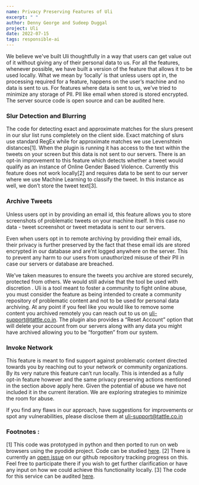 ```yaml
---
name: Privacy Preserving Features of Uli
excerpt: " "
author: Denny George and Sudeep Duggal
project: Uli
date: 2022-07-15
tags: responsible-ai
---
```


We believe we've built Uli thoughtfully in a way that users can get value out of it without giving any of their personal data to us. For all the features, whenever possible, we have built a version of the feature that allows it to be used locally. What we mean by ‘locally’ is that unless users opt in, the processing required for a feature, happens on the user’s machine and no data is sent to us. For features where data is sent to us, we’ve tried to minimize any storage of PII. PII like email when stored is stored encrypted. The server source code is open source and can be audited here.

### Slur Detection and Blurring

The code for detecting exact and approximate matches for the slurs present in our slur list runs completely on the client side. Exact matching of slurs use standard RegEx while for approximate matches we use Levenshtein distances[1]. When the plugin is running it has access to the text within the tweets on your screen but this data is not sent to our servers.
There is an opt-in improvement to this feature which detects whether a tweet would qualify as an instance of Online Gender Based Violence. Currently this feature does not work locally[2] and requires data to be sent to our server where we use Machine Learning to classify the tweet. In this instance as well, we don’t store the tweet text[3].

### Archive Tweets

Unless users opt in by providing an email id, this feature allows you to store screenshots of problematic tweets on your machine itself. In this case no data - tweet screenshot or tweet metadata is sent to our servers.

Even when users opt in to remote archiving by providing their email ids, their privacy is further preserved by the fact that these email ids are stored encrypted in our database and are’nt logged anywhere on the server. This to prevent any harm to our users from unauthorized misuse of their PII in case our servers or database are breached.

We’ve taken measures to ensure the tweets you archive are stored securely, protected from others. We would still advise that the tool be used with discretion . Uli is a tool meant to foster a community to fight online abuse, you must consider the feature as being intended to create a community repository of problematic content and not to be used for personal data archiving. At any point if you feel like you would like to remove some content you archived remotely you can reach out to us on uli-support@tattle.co.in. The plugin also provides a “Reset Account” option that will delete your account from our servers along with any data you might have archived allowing you to be “forgotten” from our system.

### Invoke Network

This feature is meant to find support against problematic content directed towards you by reaching out to your network or community organizations. By its very nature this feature can’t run locally. This is intended as a fully opt-in feature however and the same privacy preserving actions mentioned in the section above apply here. Given the potential of abuse we have not included it in the current iteration. We are exploring strategies to minimize the room for abuse.

If you find any flaws in our approach, have suggestions for improvements or spot any vulnerabilities, please disclose them at uli-support@tattle.co.in

### Footnotes :

[1] This code was prototyped in python and then ported to run on web browsers using the pyodide project. Code can be studied [here](https://github.com/tattle-made/OGBV/commit/35ce9e15e230e7a2aa247b7fc448bd733a831a85).
[2] There is currently an [open issue](https://github.com/tattle-made/OGBV/issues/141) on our github repository tracking progress on this. Feel free to participate there if you wish to get further clarification or have any input on how we could achieve this functionality locally.
[3] The code for this service can be audited [here](https://github.com/tattle-made/OGBV/tree/main/ogbv-ml-rest).